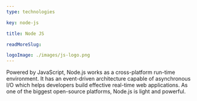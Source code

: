 ```yaml
---
type: technologies

key: node-js

title: Node JS

readMoreSlug:

logoImage: ./images/js-logo.png
---
```


Powered by JavaScript, Node.js works as a cross-platform run-time environment. It has an event-driven architecture capable of asynchronous I/O which helps developers build effective real-time web applications. As one of the biggest open-source platforms, Node.js is light and powerful.
